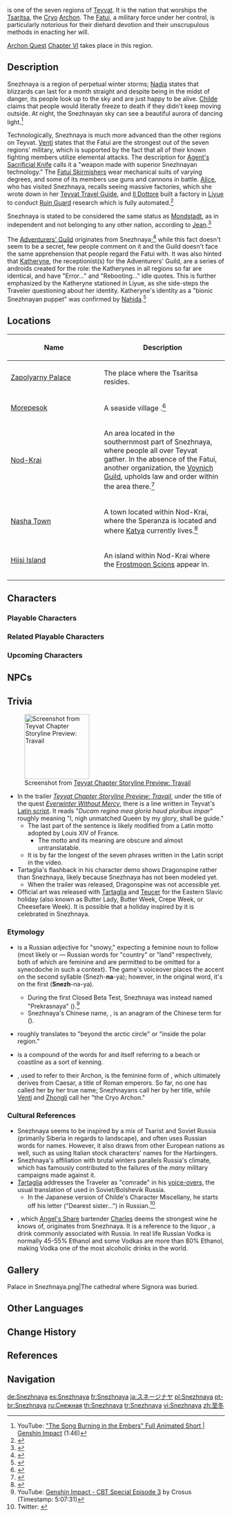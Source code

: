 {{RegionTabs}}
{{Upcoming}}
{{Region Infobox
|image              = Palace in Snezhnaya.png
|map                = Teyvat
|chapter            = Chapter VI
|element            = Cryo
|archon             = Tsaritsa
|festival           = [[Krsnik Noc]]
|controlling_entity = [[Fatui]]
|demonym            = Snezhnayan<ref>{{Ref/NPC|Vlad|c=during Lantern Rite}}</ref>
|adjectival         = Snezhnayan<ref name="Chasing Shadows">{{Ref/Quest|Chasing Shadows}}</ref>
|prefixal           = Snezhno-<ref name="Chasing Shadows" />
}}
{{Description|She is a god with no love left for her people, nor do they have any left for her.<br/ >Her followers only hope to be on her side when the day of her rebellion against [[Celestia#Relationship to the Gods|the divine]] comes at last.|[[Dainsleif]], Teyvat Chapter Storyline Preview: Travail<ref name="tcsp">YouTube: [https://youtu.be/TAlKhARUcoY Teyvat Chapter Storyline Preview: Travail]</ref>
}}
{{Lang|'''Snezhnaya'''|ru=Снежная|ru_rm=Snezhnaya}} is one of the seven regions of [[Teyvat]]. It is the nation that worships the [[Tsaritsa]], the [[Cryo]] [[Archon]]. The [[Fatui]], a military force under her control, is particularly notorious for their diehard devotion and their unscrupulous methods in enacting her will.

[[Archon Quest]] [[Chapter VI]] takes place in this region.

==Description==
Snezhnaya is a region of perpetual winter storms; [[Nadia]] states that blizzards can last for a month straight and despite being in the midst of danger, its people look up to the sky and are just happy to be alive. [[Tartaglia|Childe]] claims that people would literally freeze to death if they didn't keep moving outside. At night, the Snezhnayan sky can see a beautiful aurora of dancing light.<ref>YouTube: [https://youtu.be/tN5JACOEJFM "The Song Burning in the Embers" Full Animated Short | Genshin Impact] (1:46)</ref>

Technologically, Snezhnaya is much more advanced than the other regions on Teyvat. [[Venti]] states that the Fatui are the strongest out of the seven regions' military, which is supported by the fact that all of their known fighting members utilize elemental attacks. The description for [[Agent's Sacrificial Knife]] calls it a "weapon made with superior Snezhnayan technology." The [[Fatui Skirmishers]] wear mechanical suits of varying degrees, and some of its members use guns and cannons in battle. [[Alice]], who has visited Snezhnaya, recalls seeing massive factories, which she wrote down in her [[Teyvat Travel Guide]], and [[Il Dottore]] built a factory in [[Liyue]] to conduct [[Ruin Guard]] research which is fully automated.<ref>{{Ref/Quest|Defender of Childhood Dreams}}</ref>

Snezhnaya is stated to be considered the same status as [[Mondstadt]], as in independent and not belonging to any other nation, according to [[Jean]].<ref>{{Ref/Quest|Shadow Over Mondstadt}}</ref>

The [[Adventurers' Guild]] originates from Snezhnaya;<ref>{{Ref/NPC|Lan|quote=[...]word came from the headquarters in Snezhnaya[...]}}</ref> while this fact doesn't seem to be a secret, few people comment on it and the Guild doesn't face the same apprehension that people regard the Fatui with. It was also hinted that [[Katheryne]], the receptionist(s) for the Adventurers' Guild, are a series of androids created for the role: the Katherynes in all regions so far are identical, and have "Error..." and "Rebooting..." idle quotes. This is further emphasized by the Katheryne stationed in Liyue, as she side-steps the Traveler questioning about her identity. Katheryne's identity as a "bionic Snezhnayan puppet" was confirmed by [[Nahida]].<ref>{{Ref/Quest|Dawn (Quest)}}</ref>

==Locations==
{| class="article-table alternating-colors-table tdc1" style="width: 100%;"
! style="width: 200px;" | Name
! Description
|-
|[[Zapolyarny Palace]]
|The place where the Tsaritsa resides.
|-
|[[Morepesok]]
|A seaside village<!--, Tartaglia's presumed hometown-->.<ref>{{Ref/CS|Tartaglia|5}}</ref>
|-
|[[Nod-Krai]]
|An area located in the southernmost part of Snezhnaya, where people all over Teyvat gather. In the absence of the Fatui, another organization, the [[Voynich Guild]], upholds law and order within the area there.<ref name="Liben Nov 2024">{{Ref/NPC|Liben}}</ref>
|-
|[[Nasha Town]]
|A town located within Nod-Krai, where the Speranza is located and where [[Katya]] currently lives.<ref>{{Ref/Quest|Whither Shall a Member of a "Secret Organization" Go?}}</ref>
|-
|[[Hiisi Island]]
|An island within Nod-Krai where the [[Frostmoon Scions]] appear in.
|-
<!--|[[Haeresys]]
|An underground arena of the Fatui.
|[[File:Haeresys Thumb.png|150px]]-->
|}

==Characters==
===Playable Characters===
{{Characters by Category Table|Playable Snezhnaya Characters|noregion=1}}

===Related Playable Characters===
{{Characters by Category Table|Playable Characters&Snezhnaya Characters|notcategory=Playable Snezhnaya Characters}}

===Upcoming Characters===
{{Characters by Category Table|Upcoming Characters&Snezhnaya Characters|noregion=1|nomodel=1}}

==NPCs==
{{NPCs by Region List}}

==Trivia==
[[File:Snezhnaya Latin "Motto".png|150px|thumb|Screenshot from [[Teyvat Chapter Storyline Preview: Travail]]]]
* In the trailer ''[[Teyvat Chapter Storyline Preview: Travail]]'', under the title of the quest ''[[Everwinter Without Mercy]]'', there is a line written in Teyvat's [[Latin-Based Language|Latin script]]. It reads "''Ducam regina mea gloria haud pluribus impar''" roughly meaning "I, nigh unmatched Queen by my glory, shall be guide."
** The last part of the sentence is likely modified from {{w|nec pluribus impar}} a Latin motto adopted by Louis XIV of France.
*** The motto and its meaning are obscure and almost untranslatable.
** It is by far the longest of the seven phrases written in the Latin script in the video.
* Tartaglia's flashback in his character demo shows Dragonspine rather than Snezhnaya, likely because Snezhnaya has not been modeled yet.
** When the trailer was released, Dragonspine was not accessible yet.
* Official art was released with [[Tartaglia]] and [[Teucer]] for the Eastern Slavic holiday {{w|Maslenitsa}} (also known as Butter Lady, Butter Week, Crepe Week, or Cheesefare Week). It is possible that a holiday inspired by it is celebrated in Snezhnaya.

===Etymology===
* {{Lang|"Snezhnaya"|ru=Снежная|auto_rm=1|ru_tl=Snowy}} is a Russian adjective for "snowy," expecting a feminine noun to follow (most likely {{ru|Страна}} or {{ru|Земля}} &mdash; Russian words for "country" or "land" respectively, both of which are feminine and are permitted to be omitted for a synecdoche in such a context). The game's voiceover places the accent on the second syllable (Snezh-'''na'''-ya); however, in the original word, it's on the first ('''Snezh'''-na-ya).
** During the first Closed Beta Test, Snezhnaya was instead named "Prekrasnaya" ({{ru|Прекрасная|tl=Beautiful}}).<ref>YouTube: [https://youtu.be/w_StUH0Uot0?t=18451 Genshin Impact - CBT Special Episode 3] by Crosus (Timestamp: 5:07:31)</ref>
** Snezhnaya's Chinese name, {{zh|至冬|Zhìdōng}}, is an anagram of the Chinese term for {{w|winter solstice}} ({{zh|冬至|Dōngzhì}}).
* {{Lang|"Zapolyarny"|auto_rm=1|ru=Заполярный|ru_tl=Polar}} roughly translates to "beyond the arctic circle" or "inside the polar region."
* {{Lang|"Morepesok"|auto_rm=1|ru=Морепесок|ru_tl=Sea-Sand}} is a compound of the words for {{ru|море|tl=sea}} and {{ru|песок|tl=sand,}} itself referring to a beach or coastline as a sort of kenning.
* {{Lang|"Tsaritsa"|auto_rm=1|ru=Царица|ru_tl=Empress}}, used to refer to their Archon, is the feminine form of {{w|Tsar}}, which ultimately derives from Caesar, a title of Roman emperors. So far, no one has called her by her true name; Snezhnayans call her by her title, while [[Venti]] and [[Zhongli]] call her "the Cryo Archon."

===Cultural References===
* Snezhnaya seems to be inspired by a mix of Tsarist and Soviet Russia (primarily Siberia in regards to landscape), and often uses Russian words for names. However, it also draws from other European nations as well, such as using Italian {{it|{{w|commedia dell'arte}}}} stock characters' names for the Harbingers.
* Snezhnaya's affiliation with brutal winters parallels Russia's climate, which has famously contributed to the failures of the ''many'' military campaigns made against it.
* [[Tartaglia]] addresses the Traveler as "comrade" in his [[Tartaglia/Voice-Overs|voice-overs]], the usual translation of {{Lang|"tovarishch"|ru=товарищ|auto_rm=1}} used in Soviet/Bolshevik Russia.
** In the Japanese version of Childe's Character Miscellany, he starts off his letter ("Dearest sister...") in Russian.<ref>Twitter: [https://twitter.com/Genshin_7/status/1327175428356800512 {{ja|キャラクター実戦紹介}}]</ref>
* {{Lang|Fire-Water|ru=огненная вода|ru_tl=fiery water|auto_rm=1}}, which [[Angel's Share]] bartender [[Charles]] deems the strongest wine he knows of, originates from Snezhnaya. It is a reference to the liquor {{w|vodka}}, a drink commonly associated with Russia. In real life Russian Vodka is normally 45-55% Ethanol and some Vodkas are more than 80% Ethanol, making Vodka one of the most alcoholic drinks in the world.

==Gallery==
<gallery>
Palace in Snezhnaya.png|The cathedral where Signora was buried.
</gallery>

==Other Languages==
{{Other Languages
|en       = Snezhnaya
|en_lang  = ru
|en_tl    = Snowy
|zhs      = 至冬
|zhs_rm   = Zhìdōng
|zht      = 至冬
|zht_rm   = Zhìdōng
|zh_tl    = Extreme Winter
|ja       = スネージナヤ
|ja_rm    = Suneejinaya
|ko       = 스네즈나야
|es       = Snezhnaya
|fr       = Snezhnaya
|ru       = Снежная
|ru_tl    = Snowy
|th       = Snezhnaya
|vi       = Snezhnaya
|de       = Snezhnaya
|id       = Snezhnaya
|pt       = Snezhnaya
|tr       = Snezhnaya
|it       = Snezhnaya
}}

==Change History==
{{Change History|introduced=1.0}}

==References==
{{Reflist|2}}

==Navigation==
{{Area Navbox|Other}}

[[de:Snezhnaya]]
[[es:Snezhnaya]]
[[fr:Snezhnaya]]
[[ja:スネージナヤ]]
[[pl:Snezhnaya]]
[[pt-br:Snezhnaya]]
[[ru:Снежная]]
[[th:Snezhnaya]]
[[tr:Snezhnaya]]
[[vi:Snezhnaya]]
[[zh:至冬]]